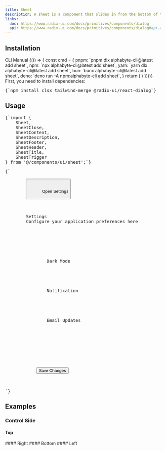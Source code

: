 ```yaml
---
title: Sheet
description: A sheet is a component that slides in from the bottom of the screen, typically used for displaying additional content or options without navigating away from the current screen.
links:
  doc: https://www.radix-ui.com/docs/primitives/components/dialog
  api: https://www.radix-ui.com/docs/primitives/components/dialog#api-reference
---
```


<ComponentPreview name="sheet-demo" />

## Installation
<CliCodeTabs>

<TabsList>
  <TabsTrigger value="cli">CLI</TabsTrigger>
  <TabsTrigger value="manual">Manual</TabsTrigger>
</TabsList>

<TabsContent value="cli">
<CliCodeTabs>
  {(() => {
    const cmd = {
      pnpm: `pnpm dlx alphabyte-cli@latest add sheet`,
      npm: `npx alphabyte-cli@latest add sheet`,
      yarn: `yarn dlx alphabyte-cli@latest add sheet`,
      bun: `bunx alphabyte-cli@latest add sheet`,
      deno: `deno run -A npm:alphabyte-cli add sheet`,
    }
    return (
      <CodeCommands
        __pnpm__={cmd.pnpm}
        __npm__={cmd.npm}
        __yarn__={cmd.yarn}
        __bun__={cmd.bun}
        __deno__={cmd.deno}
      />
    )
  })()}
</CliCodeTabs>
</TabsContent>

<TabsContent value="manual">
<div className="not-prose mdx:px-0 px-4">
  <Step>
    <StepItem title="Install Dependencies">
      First, you need to install dependencies:
      <Pre>{`npm install clsx tailwind-merge @radix-ui/react-dialog`}</Pre>
    </StepItem>
    <StepItem title="Create utils.ts">
      <ComponentUtilsText />
      <ComponentUtils />
    </StepItem>
    <StepItem title="Create Sheet Component">
      <ComponentSource name="sheet-demo" />
    </StepItem>
  </Step>
</div>
</TabsContent>
</CliCodeTabs>

## Usage

<div className="not-prose space-y-6">
  <Pre>{`import {
    Sheet,
    SheetClose,
    SheetContent,
    SheetDescription,
    SheetFooter,
    SheetHeader,
    SheetTitle,
    SheetTrigger
} from '@/components/ui/sheet';`}</Pre>
  <Pre>{`<Sheet>
    <SheetTrigger asChild>
        <Button variant="outline" className="flex items-center gap-2">
            <Settings size={16} />
            Open Settings
        </Button>
    </SheetTrigger>
    <SheetContent side="right">
    <SheetHeader>
        <SheetTitle>Settings</SheetTitle>
        <SheetDescription>Configure your application preferences here</SheetDescription>
    </SheetHeader>
    <div className="py-6">
        <div className="space-y-4">
            <div className="flex items-center justify-between">
                <Label htmlFor="dark-mode" className="text-sm font-medium leading-none peer-disabled:cursor-not-allowed peer-disabled:opacity-70">Dark Mode</Label>
                <Checkbox id="dark-mood" />
            </div>
            <div className="flex items-center justify-between">
                <Label htmlFor="notification" className="text-sm font-medium leading-none peer-disabled:cursor-not-allowed peer-disabled:opacity-70">Notification</Label>
                <Checkbox id="notification" />
            </div>
            <div className="flex items-center justify-between">
                <Label htmlFor="email-updates" className="text-sm font-medium leading-none peer-disabled:cursor-not-allowed peer-disabled:opacity-70">Email Updates</Label>
                <Checkbox id="email-updates" />
            </div>
        </div>
    </div>
    <SheetFooter>
        <SheetClose asChild>
            <Button>Save Changes</Button>
        </SheetClose>
    </SheetFooter>
  </SheetContent>
</Sheet>`}</Pre>
</div>

## Examples

### Control Side

#### Top

<ComponentPreview name="sheet-demo" variant="top" />
#### Right
<ComponentPreview name="sheet-demo" variant="right" />
#### Bottom
<ComponentPreview name="sheet-demo" variant="bottom" />
#### Left
<ComponentPreview name="sheet-demo" variant="left" />
